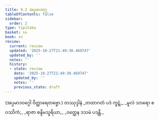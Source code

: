 ```yaml
---
title: 9.2 အပ္ပမာဒဝဂ္ဂ
tableOfContents: false
sidebar:
  order: 2
type: tipitaka
basket: su
book: sn
review:
  current: review
  updated: '2025-10-27T21:49:30.469747'
  updated_by: ''
  notes: ''
  history:
  - state: review
    date: '2025-10-27T21:49:30.469747'
    updated_by: ''
    notes: ''
    previous_state: draft
---
```



<ReviewStatus review={frontmatter.review} showDetails={true} />

<HypothesisAnnotation frontmatter={frontmatter} />

<DynamicBreadcrumb />

<Paragraph number="1631" type="center" book="sn">
(အပ္ပမာဒဝဂ္ဂေါ ဝိတ္ထာရေတဗ္ဗော.)

</Paragraph>

<Paragraph number="1632" type="center" book="sn">
တဿုဒ္ဒါနံ


</Paragraph>

<Paragraph number="1633" type="verses" book="sn">
_တထာဂတံ ပဒံ ကူဋံ,_  
_မူလံ သာရော စ ဝဿိကံ;_  
_ရာဇာ စန္ဒိမသူရိယာ,_  
_ဝတ္ထေန ဒသမံ ပဒန္တိ._
</Paragraph>